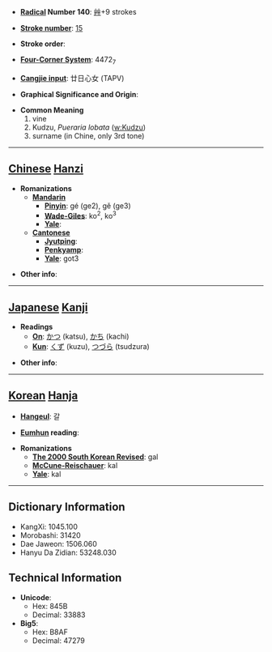* '''[[Wiktionary:Chinese radical index| Radical]] Number 140''': [[Wiktionary:Chinese radical index 艸|艸]]+9 strokes

* '''[[Wiktionary:Chinese total strokes index|Stroke number]]''': [[Wiktionary:Chinese total strokes index 15|15]]

* '''Stroke order''': 

* '''[[Wiktionary:Chinese four corner index|Four-Corner System]]''': 4472<sub>7</sub>

* '''[[Wiktionary:Chinese Cangjie index|Cangjie input]]''': 廿日心女 (TAPV)

* '''Graphical Significance and Origin''': 

* '''Common Meaning'''
*# vine
*#Kudzu, ''Pueraria lobata'' ([[w:Kudzu]])
*# surname (in Chine, only 3rd tone)


----

== [[Chinese]] [[Hanzi]] ==

* '''Romanizations'''
** '''[[Mandarin]]'''
*** '''[[Pinyin]]''': gé (ge2), gě (ge3)
*** '''[[Wade-Giles]]''': ko<sup>2</sup>, ko<sup>3</sup>
*** '''[[Yale]]''': 
** '''[[Cantonese]]'''
*** '''[[Jyutping]]''':
*** '''[[Penkyamp]]''': 
*** '''[[Yale]]''': got3

* '''Other info''': 

----

== [[Japanese]] [[Kanji]] ==

* '''Readings'''
** '''[[On]]''': [[かつ]] (katsu), [[かち]] (kachi)
** '''[[Kun]]''': [[くず]] (kuzu), [[つづら]] (tsudzura)

* '''Other info''':  

----

== [[Korean]] [[Hanja]] ==

* '''[[Hangeul]]''': 갈

* '''[[Eumhun]] reading''': 

* '''Romanizations'''
** '''[[The 2000 South Korean Revised Romanization|The 2000 South Korean Revised]]''': gal
** '''[[McCune-Reischauer]]''': kal
** '''[[Yale]]''': kal

----

== Dictionary Information ==

* KangXi: 1045.100
* Morobashi: 31420
* Dae Jaweon: 1506.060
* Hanyu Da Zidian: 53248.030

== Technical Information ==

* '''Unicode''':
** Hex: 845B
** Decimal: 33883
* '''Big5''':
** Hex: B8AF
** Decimal: 47279
